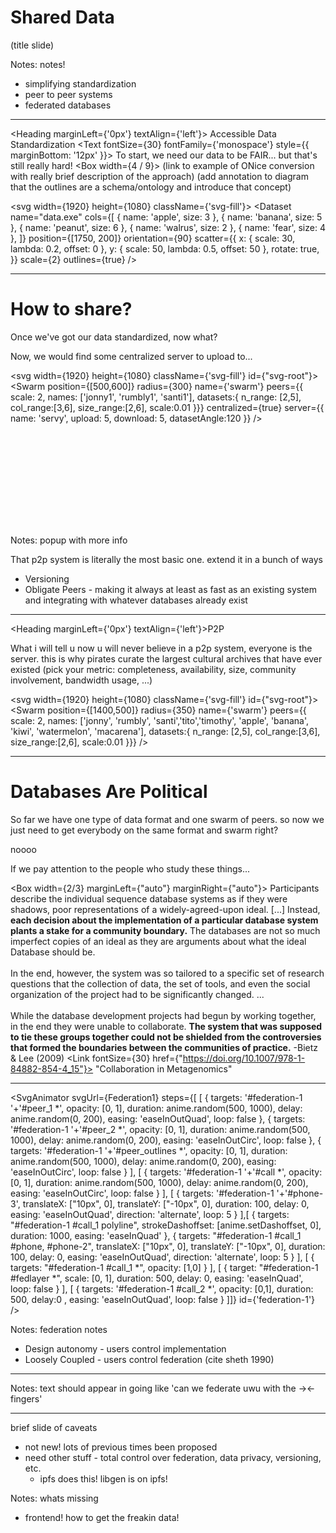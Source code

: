 

# Shared Data

(title slide)

Notes: notes!
* simplifying standardization
* peer to peer systems
* federated databases

---


<Heading marginLeft={'0px'} textAlign={'left'}>
  Accessible Data Standardization
</Heading>
<Text fontSize={30} fontFamily={'monospace'} style={{ marginBottom: '12px' }}>
  To start, we need our data to be FAIR... but that's still really hard!
</Text>
<Box width={4 / 9}>
  (link to example of ONice conversion with really brief description of the approach)
  (add annotation to diagram that the outlines are a schema/ontology and introduce that concept)
</Box>

<svg width={1920} height={1080} className={'svg-fill'}>
  <Dataset
      name="data.exe"
      cols={[
        { name: 'apple', size: 3 },
        { name: 'banana', size: 5 },
        { name: 'peanut', size: 6 },
        { name: 'walrus', size: 2 },
        { name: 'fear', size: 4 },
      ]}
      position={[1750, 200]}
      orientation={90}
      scatter={{
        x: { scale: 30, lambda: 0.2, offset: 0 },
        y: { scale: 50, lambda: 0.5, offset: 50 },
        rotate: true,
      }}
      scale={2}
      outlines={true}
  />
</svg>

---
# How to share?

Once we've got our data standardized, now what?

Now, we would find some centralized server to upload to...


<svg width={1920} height={1080} className={'svg-fill'} id={"svg-root"}>
  <Swarm
      position={[500,600]}
      radius={300}
      name={'swarm'}
      peers={{
        scale: 2,
        names: ['jonny1', 'rumbly1', 'santi1'],
        datasets:{
          n_range: [2,5],
          col_range:[3,6],
          size_range:[2,6],
          scale:0.01
        }}}
      centralized={true}
      server={{
        name: 'servy',
        upload: 5,
        download: 5,
        datasetAngle:120
      }}
  />
</svg>

<Appear>
<svg left={1920/2} width={1920/2} height={1080} className={'svg-fill'} id={"svg-root"}>
  <Swarm
      position={[250,600]}
      radius={300}
      name={'swarm'}
      peers={{
        scale: 2,
        names: ['jonny2', 'rumbly2', 'santi2'],
        datasets:{
          n_range: [2,5],
          col_range:[3,6],
          size_range:[2,6],
          scale:0.01
        }}}
  />
</svg>
</Appear>

Notes: popup with more info

That p2p system is literally the most basic one. extend it in a bunch of ways

* Versioning
* Obligate Peers - making it always at least as fast as an existing system and integrating with whatever databases already exist



---

<Heading marginLeft={'0px'} textAlign={'left'}>P2P</Heading>

<Box width={3/7}>
<Text fontFamily={'monospace'} style={{marginBottom:"4em"}} fontSize={"32px"}>
  What i will tell u now u will never believe
</Text>
  <Text fontFamily={'monospace'} fontWeight={'bold'} style={{marginBottom:"3em", color: "#ff0000", filter: "drop-shadow(30px 30px 0px #CCCCCC"}}>
  in a p2p system, everyone is the server.
</Text>
  <Text fontFamily={'monospace'}>
    this is why pirates curate the largest cultural archives
    that have ever existed
  </Text>
  <Text fontFamily={'monospace'} fontSize={"32px"}>
  (pick your metric: completeness, availability,
  size, community involvement, bandwidth usage, ...)
  </Text>
</Box>

<svg width={1920} height={1080} className={'svg-fill'} id={"svg-root"}>
  <Swarm
      position={[1400,500]}
      radius={350}
      name={'swarm'}
      peers={{
        scale: 2,
        names: ['jonny', 'rumbly', 'santi','tito','timothy', 'apple', 'banana', 'kiwi', 'watermelon', 'macarena'],
        datasets:{
          n_range: [2,5],
          col_range:[3,6],
          size_range:[2,6],
          scale:0.01
        }}}
  />
</svg>


---


# Databases Are Political

So far we have one type of data format and one swarm of peers. so now we just need to get everybody
on the same format and swarm right?

noooo

If we pay attention to the people who study these things...

<Box width={2/3} marginLeft={"auto"} marginRight={"auto"}>
  <Card elevation={1}>
    <CardContent>
      <Quote fontSize={36}>
        Participants describe the individual sequence database
        systems as if they were shadows, poor representations of a
        widely-agreed-upon ideal. [...] Instead, <strong>each decision about the implementation of a particular
        database system plants a stake for a community boundary.</strong>
        The databases are not so much imperfect copies of an ideal as
        they are arguments about what the ideal Database should be.
        <br/><br/>
        In the end, however, the system was so tailored to a specific
        set of research questions that the collection of data,
        the set of tools, and even the social organization of the
        project had to be significantly changed. ...
        <br/><br/>While the database development projects had begun by working
        together, in the end they were unable to collaborate. <strong>The system
        that was supposed to tie these groups together could not be
        shielded from the controversies that formed the boundaries between
        the communities of practice.</strong>
      </Quote>
      <Text fontSize={30}>-Bietz & Lee (2009)
        <Link fontSize={30} href={"https://doi.org/10.1007/978-1-84882-854-4_15"}>
          "Collaboration in Metagenomics"</Link></Text>
    </CardContent>
  </Card>
</Box>


---


<SvgAnimator
    svgUrl={Federation1}
    steps={[
      [
        {
          targets: '#federation-1 '+'#peer_1 *',
          opacity: [0, 1],
          duration: anime.random(500, 1000),
          delay: anime.random(0, 200),
          easing: 'easeInOutQuad',
          loop: false
        },
        {
          targets: '#federation-1 '+'#peer_2 *',
          opacity: [0, 1],
          duration: anime.random(500, 1000),
          delay: anime.random(0, 200),
          easing: 'easeInOutCirc',
          loop: false
        },
        {
          targets: '#federation-1 '+'#peer_outlines *',
          opacity: [0, 1],
          duration: anime.random(500, 1000),
          delay: anime.random(0, 200),
          easing: 'easeInOutCirc',
          loop: false
        }
      ],
      [
        {
          targets: '#federation-1 '+'#call *',
          opacity: [0, 1],
          duration: anime.random(500, 1000),
          delay: anime.random(0, 200),
          easing: 'easeInOutCirc',
          loop: false
        }
      ],
      [
        {
          targets: '#federation-1 '+'#phone-3',
          translateX: ["10px", 0],
          translateY: ["-10px", 0],
          duration: 100,
          delay: 0,
          easing: 'easeInOutQuad',
          direction: 'alternate',
          loop: 5
        }
      ],[
        {
          targets: "#federation-1 #call_1 polyline",
          strokeDashoffset: [anime.setDashoffset, 0],
          duration: 1000,
          easing: 'easeInQuad'
        },
        {
          targets: "#federation-1 #call_1 #phone, #phone-2",
          translateX: ["10px", 0],
          translateY: ["-10px", 0],
          duration: 100,
          delay: 0,
          easing: 'easeInOutQuad',
          direction: 'alternate',
          loop: 5
        }
      ],
        [
          {
            targets: "#federation-1 #call_1 *",
            opacity: [1,0]
          }
        ],
      [
          {
            target: "#federation-1 #fedlayer *",
            scale: [0, 1],
            duration: 500,
            delay: 0,
            easing: 'easeInQuad',
            loop: false
          }
        ],
      [
        {
          targets: '#federation-1 #call_2 *',
          opacity: [0,1],
          duration: 500,
          delay:0 ,
          easing: 'easeInOutQuad',
          loop: false
        }
        ]]}
    id={'federation-1'}
/>

Notes: federation notes
* Design autonomy - users control implementation
* Loosely Coupled - users control federation (cite sheth 1990)


---

<Federation/>

Notes: text should appear in going like 'can we federate uwu with the -><- fingers'

---

brief slide of caveats

* not new! lots of previous times been proposed
* need other stuff - total control over federation, data privacy,
  versioning, etc.
  - ipfs does this! libgen is on ipfs!


Notes: whats missing
  - frontend! how to get the freakin data!


